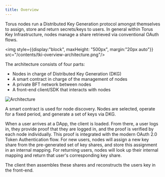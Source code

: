 ```yaml
---
title: Overview
---
```


Torus nodes run a Distributed Key Generation protocol amongst themselves to assign, store
and return secrets/keys to users. In general within Torus Key Infrastructure, nodes manage
a share retrieved via conventional OAuth flows.

<img style={{display:"block", maxHeight: "500px", margin:"20px auto"}} src="/contents/tki-overview-architecture.png"/>

The architecture consists of four parts:‌

- Nodes in charge of Distributed Key Generation \(DKG\)
- A smart contract in charge of the management of nodes
- A private BFT network between nodes
- A front-end client/SDK that interacts with nodes

![Architecture](/contents/graph-6-final.png)


A smart contract is used for node discovery. Nodes are selected, operate for a
fixed period, and generate a set of keys via DKG.‌

When a user arrives at a DApp, the client is loaded. From there, a user logs in,
they provide proof that they are logged in, and the proof is verified by each
node individually. This proof is integrated with the modern OAuth 2.0 Token
Authentication flow. For new users, nodes will assign a new key share from the
pre-generated set of key shares, and store this assignment in an internal
mapping. For returning users, nodes will look up their internal mapping and
return that user's corresponding key share.‌

The client then assembles these shares and reconstructs the users key in the
front-end.
